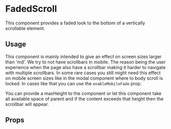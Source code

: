 
<Meta title="Atoms | FadedScroll" />

# FadedScroll

This component provides a faded look to the bottom of a vertically scrollable element.

## Usage

This component is mainly intended to give an effect on screen sizes larger than 'md'.
We try to not have scrollbars in mobile. The reason being the user experience when the page also have a scrollbar making it harder to navigate with multiple scrollbars.
In some rare cases you still might need this effect on mobile screen sizes like in the modal component where to body scroll is locked. In cases like that you can use the `enableMobileFade` prop.

You can provide a maxHeight to the component or let this component take all available space of parent and if the content exceeds that height then the scrollbar will appear.

## Props

<Props of={FadedScroll} />

